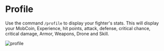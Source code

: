 # Profile
Use the command `/profile` to display your fighter's stats. This will display your MobCoin, Experience, hit points, attack, defense, critical chance, critical damage, Armor, Weapons, Drone and Skill.
  
![profile](https://cdn.discordapp.com/attachments/939309405227339776/1040100443470168185/image.png)